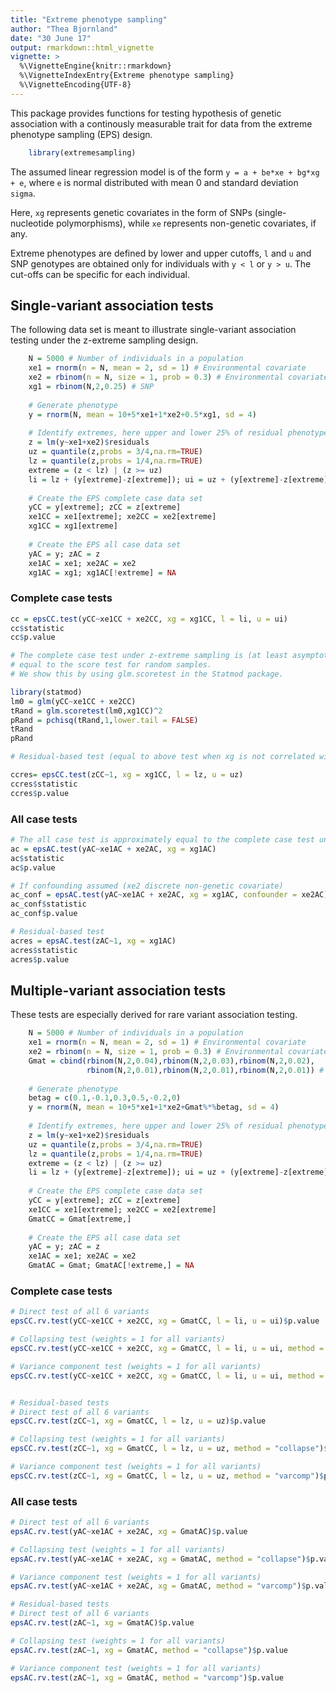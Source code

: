 ```yaml
---
title: "Extreme phenotype sampling"
author: "Thea Bjornland"
date: "30 June 17"
output: rmarkdown::html_vignette
vignette: >
  %\VignetteEngine{knitr::rmarkdown}
  %\VignetteIndexEntry{Extreme phenotype sampling}
  %\VignetteEncoding{UTF-8}
---
```


This package provides functions for testing hypothesis of genetic association with a continously measurable trait for data from the extreme phenotype sampling (EPS) design.


```r
    library(extremesampling)
```

The assumed linear regression model is of the form
`y = a + be*xe + bg*xg + e`, where `e` is normal distributed with mean 0 and 
standard deviation `sigma`.

Here, `xg` represents genetic covariates in the form of SNPs (single-nucleotide
polymorphisms), while `xe` represents non-genetic covariates, if any. 

Extreme phenotypes are defined by lower and upper cutoffs, `l` 
and `u` and SNP genotypes are obtained only for individuals with `y < l` 
or `y > u`. The cut-offs can be specific for each individual.

## Single-variant association tests

The following data set is meant to illustrate single-variant association testing under the
z-extreme sampling design.

```r
    N = 5000 # Number of individuals in a population
    xe1 = rnorm(n = N, mean = 2, sd = 1) # Environmental covariate
    xe2 = rbinom(n = N, size = 1, prob = 0.3) # Environmental covariate
    xg1 = rbinom(N,2,0.25) # SNP
    
    # Generate phenotype
    y = rnorm(N, mean = 10+5*xe1+1*xe2+0.5*xg1, sd = 4)
    
    # Identify extremes, here upper and lower 25% of residual phenotype distribution
    z = lm(y~xe1+xe2)$residuals
    uz = quantile(z,probs = 3/4,na.rm=TRUE)
    lz = quantile(z,probs = 1/4,na.rm=TRUE)
    extreme = (z < lz) | (z >= uz)
    li = lz + (y[extreme]-z[extreme]); ui = uz + (y[extreme]-z[extreme])
    
    # Create the EPS complete case data set
    yCC = y[extreme]; zCC = z[extreme]
    xe1CC = xe1[extreme]; xe2CC = xe2[extreme]
    xg1CC = xg1[extreme]
    
    # Create the EPS all case data set
    yAC = y; zAC = z
    xe1AC = xe1; xe2AC = xe2
    xg1AC = xg1; xg1AC[!extreme] = NA
```

### Complete case tests

```r

cc = epsCC.test(yCC~xe1CC + xe2CC, xg = xg1CC, l = li, u = ui)
cc$statistic
cc$p.value

# The complete case test under z-extreme sampling is (at least asymptotically) 
# equal to the score test for random samples. 
# We show this by using glm.scoretest in the Statmod package.

library(statmod)
lm0 = glm(yCC~xe1CC + xe2CC)
tRand = glm.scoretest(lm0,xg1CC)^2
pRand = pchisq(tRand,1,lower.tail = FALSE)
tRand
pRand

# Residual-based test (equal to above test when xg is not correlated with xe)

ccres= epsCC.test(zCC~1, xg = xg1CC, l = lz, u = uz)
ccres$statistic
ccres$p.value

```

### All case tests

```r
# The all case test is approximately equal to the complete case test under z-extreme sampling
ac = epsAC.test(yAC~xe1AC + xe2AC, xg = xg1AC)
ac$statistic
ac$p.value

# If confounding assumed (xe2 discrete non-genetic covariate)
ac_conf = epsAC.test(yAC~xe1AC + xe2AC, xg = xg1AC, confounder = xe2AC)
ac_conf$statistic
ac_conf$p.value

# Residual-based test 
acres = epsAC.test(zAC~1, xg = xg1AC)
acres$statistic
acres$p.value

```

## Multiple-variant association tests
These tests are especially derived for rare variant association testing. 

```r
    N = 5000 # Number of individuals in a population
    xe1 = rnorm(n = N, mean = 2, sd = 1) # Environmental covariate
    xe2 = rbinom(n = N, size = 1, prob = 0.3) # Environmental covariate
    Gmat = cbind(rbinom(N,2,0.04),rbinom(N,2,0.03),rbinom(N,2,0.02),
                 rbinom(N,2,0.01),rbinom(N,2,0.01),rbinom(N,2,0.01)) # rare variants
    
    # Generate phenotype
    betag = c(0.1,-0.1,0.3,0.5,-0.2,0)
    y = rnorm(N, mean = 10+5*xe1+1*xe2+Gmat%*%betag, sd = 4)
    
    # Identify extremes, here upper and lower 25% of residual phenotype distribution
    z = lm(y~xe1+xe2)$residuals
    uz = quantile(z,probs = 3/4,na.rm=TRUE)
    lz = quantile(z,probs = 1/4,na.rm=TRUE)
    extreme = (z < lz) | (z >= uz)
    li = lz + (y[extreme]-z[extreme]); ui = uz + (y[extreme]-z[extreme])
    
    # Create the EPS complete case data set
    yCC = y[extreme]; zCC = z[extreme]
    xe1CC = xe1[extreme]; xe2CC = xe2[extreme]
    GmatCC = Gmat[extreme,]
    
    # Create the EPS all case data set
    yAC = y; zAC = z
    xe1AC = xe1; xe2AC = xe2
    GmatAC = Gmat; GmatAC[!extreme,] = NA
```

### Complete case tests

```r

# Direct test of all 6 variants
epsCC.rv.test(yCC~xe1CC + xe2CC, xg = GmatCC, l = li, u = ui)$p.value

# Collapsing test (weights = 1 for all variants)
epsCC.rv.test(yCC~xe1CC + xe2CC, xg = GmatCC, l = li, u = ui, method = "collapse")$p.value

# Variance component test (weights = 1 for all variants)
epsCC.rv.test(yCC~xe1CC + xe2CC, xg = GmatCC, l = li, u = ui, method = "varcomp")$p.value


# Residual-based tests
# Direct test of all 6 variants
epsCC.rv.test(zCC~1, xg = GmatCC, l = lz, u = uz)$p.value

# Collapsing test (weights = 1 for all variants)
epsCC.rv.test(zCC~1, xg = GmatCC, l = lz, u = uz, method = "collapse")$p.value

# Variance component test (weights = 1 for all variants)
epsCC.rv.test(zCC~1, xg = GmatCC, l = lz, u = uz, method = "varcomp")$p.value


```

### All case tests

```r

# Direct test of all 6 variants
epsAC.rv.test(yAC~xe1AC + xe2AC, xg = GmatAC)$p.value

# Collapsing test (weights = 1 for all variants)
epsAC.rv.test(yAC~xe1AC + xe2AC, xg = GmatAC, method = "collapse")$p.value

# Variance component test (weights = 1 for all variants)
epsAC.rv.test(yAC~xe1AC + xe2AC, xg = GmatAC, method = "varcomp")$p.value

# Residual-based tests
# Direct test of all 6 variants
epsAC.rv.test(zAC~1, xg = GmatAC)$p.value

# Collapsing test (weights = 1 for all variants)
epsAC.rv.test(zAC~1, xg = GmatAC, method = "collapse")$p.value

# Variance component test (weights = 1 for all variants)
epsAC.rv.test(zAC~1, xg = GmatAC, method = "varcomp")$p.value

```

